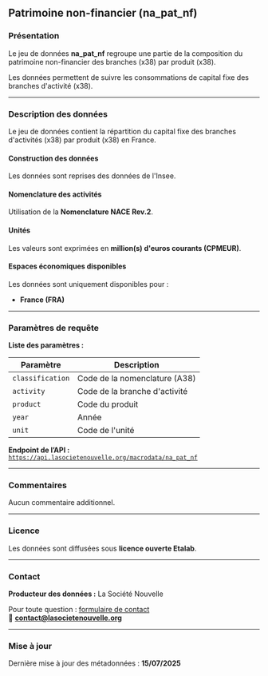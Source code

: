 ## Patrimoine non-financier (na_pat_nf)

### Présentation

Le jeu de données **na_pat_nf** regroupe une partie de la composition du patrimoine non-financier des branches (x38) par produit (x38).

Les données permettent de suivre les consommations de capital fixe des branches d'activité (x38).

---

### Description des données

Le jeu de données contient la répartition du capital fixe des branches d'activités (x38) par produit (x38) en France.

#### Construction des données

Les données sont reprises des données de l'Insee.

#### Nomenclature des activités

Utilisation de la **Nomenclature NACE Rev.2**.

#### Unités

Les valeurs sont exprimées en **million(s) d'euros courants (CPMEUR)**.

#### Espaces économiques disponibles

Les données sont uniquement disponibles pour :
- **France (FRA)**

---

### Paramètres de requête

**Liste des paramètres :**

<table>
  <thead>
    <tr>
      <th>Paramètre</th>
      <th>Description</th>
    </tr>
  </thead>
  <tbody>
    <tr>
      <td><code>classification</code></td>
      <td>Code de la nomenclature (A38)</td>
    </tr>
    <tr>
      <td><code>activity</code></td>
      <td>Code de la branche d'activité</td>
    </tr>
    <tr>
      <td><code>product</code></td>
      <td>Code du produit</td>
    </tr>
    <tr>
      <td><code>year</code></td>
      <td>Année</td>
    </tr>
    <tr>
      <td><code>unit</code></td>
      <td>Code de l'unité</td>
    </tr>
  </tbody>
</table>

**Endpoint de l’API :**  
[`https://api.lasocietenouvelle.org/macrodata/na_pat_nf`](https://api.lasocietenouvelle.org/macrodata/na_pat_nf)

---

### Commentaires

Aucun commentaire additionnel.

---

### Licence

Les données sont diffusées sous **licence ouverte Etalab**.

---

### Contact

**Producteur des données :** La Société Nouvelle  

Pour toute question : [formulaire de contact](https://lasocietenouvelle.org/contact)  
📧 **contact@lasocietenouvelle.org**

---

### Mise à jour

Dernière mise à jour des métadonnées : **15/07/2025**
